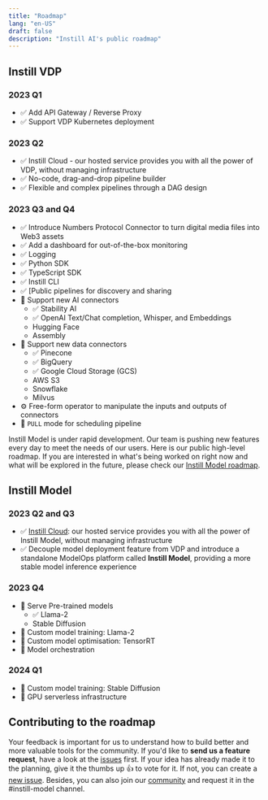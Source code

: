 ```yaml
---
title: "Roadmap"
lang: "en-US"
draft: false
description: "Instill AI's public roadmap"
---
```


## Instill VDP

### 2023 Q1

- ✅ Add API Gateway / Reverse Proxy
- ✅ Support VDP Kubernetes deployment

### 2023 Q2

- ✅ Instill Cloud - our hosted service provides you with all the power of VDP, without managing infrastructure
- ✅ No-code, drag-and-drop pipeline builder
- ✅ Flexible and complex pipelines through a DAG design

### 2023 Q3 and Q4

- ✅ Introduce Numbers Protocol Connector to turn digital media files into Web3 assets
- ✅ Add a dashboard for out-of-the-box monitoring
- ✅ Logging
- ✅ Python SDK
- ✅ TypeScript SDK
- ✅ Instill CLI
- ✅ [Public pipelines for discovery and sharing
- 🔌 Support new AI connectors
  - ✅ Stability AI
  - ✅ OpenAI Text/Chat completion, Whisper, and Embeddings
  - Hugging Face
  - Assembly
- 🔌 Support new data connectors
  - ✅ Pinecone
  - ✅ BigQuery
  - ✅ Google Cloud Storage (GCS)
  - AWS S3
  - Snowflake
  - Milvus
- ⚙️ Free-form operator to manipulate the inputs and outputs of connectors
- 🎯 `PULL` mode for scheduling pipeline

Instill Model is under rapid development. Our team is pushing new features every day to meet the needs of our users.
Here is our public high-level roadmap.
If you are interested in what's being worked on right now and what will be explored in the future, please check our [Instill Model roadmap](https://github.com/orgs/instill-ai/projects/5/views/18).

## Instill Model

### 2023 Q2 and Q3

- ✅ [Instill Cloud](/docs/latest/cloud/welcome): our hosted service provides you with all the power of Instill Model, without managing infrastructure
- ✅ Decouple model deployment feature from VDP and introduce a standalone ModelOps platform called **Instill Model**, providing a more stable model inference experience

### 2023 Q4

- 🔮 Serve Pre-trained models
  - ✅ Llama-2
  - Stable Diffusion
- 🔮 Custom model training: Llama-2
- 🎯 Custom model optimisation: TensorRT
- 🎯 Model orchestration

### 2024 Q1

- 🔮 Custom model training: Stable Diffusion
- 🎯 GPU serverless infrastructure

## Contributing to the roadmap

Your feedback is important for us to understand how to build better and more valuable tools for the community.
If you'd like to **send us a feature request**, have a look at the [issues](https://github.com/instill-ai/community/issues) first.
If your idea has already made it to the planning, give it the thumbs up 👍 to vote for it. If not, you can create a [new issue](https://github.com/instill-ai/community/issues/new). Besides, you can also join our [community](https://discord.gg/sevxWsqpGh) and request it in the #instill-model channel.
